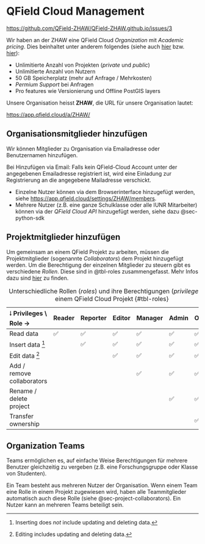 

# QField Cloud Management


:::{.callout-warning}

<https://github.com/QField-ZHAW/QField-ZHAW.github.io/issues/3> 

:::

Wir haben an der ZHAW eine QField Cloud *Organization* mit *Academic pricing*. Dies beinhaltet unter anderem folgendes (siehe auch [hier](https://qfield.cloud/pricing.html) bzw. [hier](https://qfield.cloud/academia)):

- Unlimitierte Anzahl von Projekten (*private* und *public*)
- Unlimitierte Anzahl von Nutzern
- 50 GB Speicherplatz (mehr auf Anfrage / Mehrkosten)
- *Permium Support* bei Anfragen
- Pro features wie Versionierung und Offline PostGIS layers

Unsere Organisation heisst **ZHAW**, die URL für unsere Organisation lautet:

<https://app.qfield.cloud/a/ZHAW/>{.center}

## Organisationsmitglieder hinzufügen

Wir können Mitglieder zu Organisation via Emailadresse oder Benutzernamen hinzufügen. 

Bei Hinzufügen via Email: Falls kein QField-Cloud Account unter der angegebenen Emailadresse registriert ist, wird eine Einladung zur Registrierung an die angegebene Mailadresse verschickt. 

- Einzelne Nutzer können via dem Browserinterface hinzugefügt werden, siehe <https://app.qfield.cloud/settings/ZHAW/members>. 
- Mehrere Nutzer (z.B. eine ganze Schulklasse oder alle IUNR Mitarbeiter) können via der *QField Cloud API* hinzugefügt werden, siehe dazu @sec-python-sdk


## Projektmitglieder hinzufügen {#sec-project-collaborators}

Um gemeinsam an einem QField Projekt zu arbeiten, müssen die Projektmitglieder (sogenannte *Collaborators*) dem Projekt hinzugefügt werden. Um die Berechtigung der einzelnen Mitglieder zu steuern gibt es verschiedene *Rollen*. Diese sind in @tbl-roles zusammengefasst. Mehr Infos dazu sind [hier](https://docs.qfield.org/reference/qfieldcloud/permissions/) zu finden.

| 🠃 Privileges  \\ Role  →  | Reader  | Reporter  | Editor  | Manager  | Admin  | Owner  |
|:---------------------------|---------|-----------|---------|----------|--------|--------|
| Read data                  | ✅      | ✅        | ✅      | ✅       | ✅     | ✅     |
| Insert data [^insert]      |         | ✅        | ✅      | ✅       | ✅     | ✅     |
| Edit data [^edit]          |         |           | ✅      | ✅       | ✅     | ✅     |
| Add / remove collaborators |         |           |         | ✅       | ✅     | ✅     |
| Rename / delete project    |         |           |         |          | ✅     | ✅     |
| Transfer ownership         |         |           |         |          |        | ✅     |

: Unterschiedliche Rollen (*roles*) und ihre Berechtigungen (*privileges*) auf einem QField Cloud Projekt {#tbl-roles}

[^insert]: Inserting does *not* include updating and deleting data.
[^edit]: Editing includes updating and deleting data.


## Organization Teams


Teams ermöglichen es, auf einfache Weise Berechtigungen für mehrere Benutzer gleichzeitig zu vergeben (z.B. eine Forschungsgruppe oder Klasse von Studenten).

Ein Team besteht aus mehreren Nutzer der Organisation. Wenn einem Team eine Rolle in einem Projekt zugewiesen wird, haben alle Teammitglieder automatisch auch diese Rolle (siehe @sec-project-collaborators). Ein Nutzer kann an mehreren Teams beteiligt sein. 


